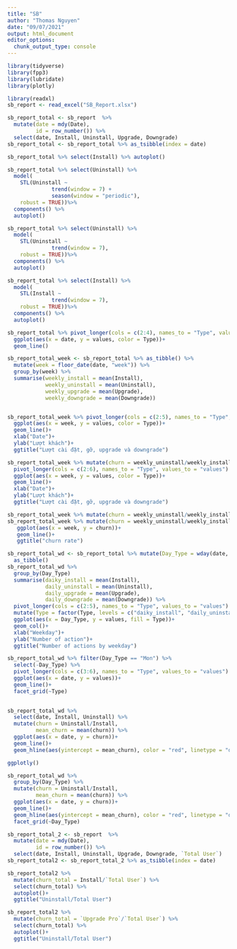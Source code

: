 ```yaml
---
title: "SB"
author: "Thomas Nguyen"
date: "09/07/2021"
output: html_document
editor_options: 
  chunk_output_type: console
---
```




```r
library(tidyverse)
library(fpp3)
library(lubridate)
library(plotly)
```

```r
library(readxl)
sb_report <- read_excel("SB_Report.xlsx")
```

```r
sb_report_total <- sb_report  %>% 
  mutate(date = mdy(Date),
         id = row_number()) %>% 
  select(date, Install, Uninstall, Upgrade, Downgrade)
sb_report_total <- sb_report_total %>% as_tsibble(index = date)
```

```r
sb_report_total %>% select(Install) %>% autoplot()
```



```r
sb_report_total %>% select(Uninstall) %>% 
  model(
    STL(Uninstall ~ 
              trend(window = 7) +
              season(window = "periodic"),
    robust = TRUE))%>%
  components() %>%
  autoplot()


```

```r
sb_report_total %>% select(Uninstall) %>% 
  model(
    STL(Uninstall ~ 
              trend(window = 7), 
    robust = TRUE))%>%
  components() %>%
  autoplot()

```

```r
sb_report_total %>% select(Install) %>% 
  model(
    STL(Install ~ 
              trend(window = 7), 
    robust = TRUE))%>%
  components() %>%
  autoplot()

```

```r
sb_report_total %>% pivot_longer(cols = c(2:4), names_to = "Type", values_to = "values") %>%
  ggplot(aes(x = date, y = values, color = Type))+ 
  geom_line()
```


```r
sb_report_total_week <- sb_report_total %>% as_tibble() %>%
  mutate(week = floor_date(date, "week")) %>%
  group_by(week) %>%
  summarise(weekly_install = mean(Install),
            weekly_uninstall = mean(Uninstall),
            weekly_upgrade = mean(Upgrade),
            weekly_downgrade = mean(Downgrade))


sb_report_total_week %>% pivot_longer(cols = c(2:5), names_to = "Type", values_to = "values") %>%
  ggplot(aes(x = week, y = values, color = Type))+ 
  geom_line()+
  xlab("Date")+
  ylab("Lượt khách")+
  ggtitle("Lượt cài đặt, gỡ, upgrade và downgrade")

```


```r
sb_report_total_week %>% mutate(churn = weekly_uninstall/weekly_install*100 ) %>%
  pivot_longer(cols = c(2:6), names_to = "Type", values_to = "values") %>%
  ggplot(aes(x = week, y = values, color = Type))+ 
  geom_line()+
  xlab("Date")+
  ylab("Lượt khách")+
  ggtitle("Lượt cài đặt, gỡ, upgrade và downgrade")

```


```r
sb_report_total_week %>% mutate(churn = weekly_uninstall/weekly_install) 
sb_report_total_week %>% mutate(churn = weekly_uninstall/weekly_install ) %>%
   ggplot(aes(x = week, y = churn))+
   geom_line()+
   ggtitle("churn rate")
```



```r
sb_report_total_wd <- sb_report_total %>% mutate(Day_Type = wday(date, label = TRUE, week_start = 1)) %>%
  as_tibble() 
sb_report_total_wd %>%
  group_by(Day_Type)
  summarise(daiky_install = mean(Install),
            daily_uninstall = mean(Uninstall),
            daily_upgrade = mean(Upgrade),
            daily_downgrade = mean(Downgrade)) %>%
  pivot_longer(cols = c(2:5), names_to = "Type", values_to = "values") %>%
  mutate(Type = factor(Type, levels = c("daiky_install", "daily_uninstall", "daily_upgrade", "daily_downgrade" ))) %>%
  ggplot(aes(x = Day_Type, y = values, fill = Type))+
  geom_col()+
  xlab("Weekday")+
  ylab("Number of action")+
  ggtitle("Number of actions by weekday")
```


```r
sb_report_total_wd %>% filter(Day_Type == "Mon") %>%
  select(-Day_Type) %>%
  pivot_longer(cols = c(3:6), names_to = "Type", values_to = "values") %>%
  ggplot(aes(x = date, y = values))+
  geom_line()+
  facet_grid(~Type)
  
```



```r
sb_report_total_wd %>%
  select(date, Install, Uninstall) %>%
  mutate(churn = Uninstall/Install, 
         mean_churn = mean(churn)) %>%
  ggplot(aes(x = date, y = churn))+
  geom_line()+
  geom_hline(aes(yintercept = mean_churn), color = "red", linetype = "dashed")

ggplotly()
```


```r
sb_report_total_wd %>% 
  group_by(Day_Type) %>%
  mutate(churn = Uninstall/Install, 
         mean_churn = mean(churn)) %>%
  ggplot(aes(x = date, y = churn))+
  geom_line()+
  geom_hline(aes(yintercept = mean_churn), color = "red", linetype = "dashed") + 
  facet_grid(~Day_Type)

```


```r
sb_report_total_2 <- sb_report  %>% 
  mutate(date = mdy(Date),
         id = row_number()) %>% 
  select(date, Install, Uninstall, Upgrade, Downgrade, `Total User`)
sb_report_total2 <- sb_report_total_2 %>% as_tsibble(index = date)

```



```r
sb_report_total2 %>% 
  mutate(churn_total = Install/`Total User`) %>%
  select(churn_total) %>%
  autoplot()+
  ggtitle("Uninstall/Total User")

```


```r
sb_report_total2 %>% 
  mutate(churn_total = `Upgrade Pro`/`Total User`) %>%
  select(churn_total) %>%
  autoplot()+
  ggtitle("Uninstall/Total User")

```


